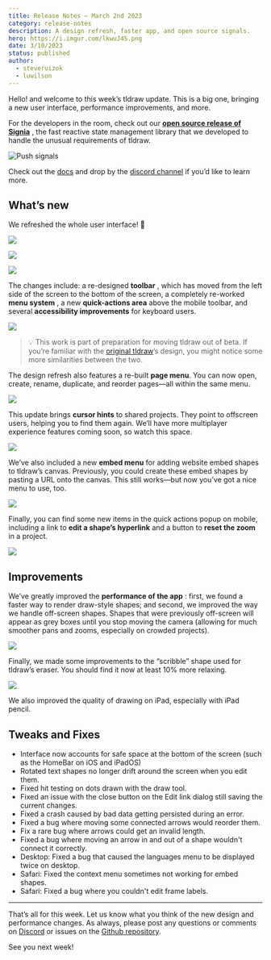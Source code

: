 ```yaml
---
title: Release Notes – March 2nd 2023
category: release-notes
description: A design refresh, faster app, and open source signals.
hero: https://i.imgur.com/lkwuJ45.png
date: 3/10/2023
status: published
author:
  - steveruizok
  - luwilson
---
```


Hello! and welcome to this week’s tldraw update. This is a big one, bringing a new user interface, performance improvements, and more.

For the developers in the room, check out our **[open source release of Signia](https://signia.tldraw.dev/)** , the fast reactive state management library that we developed to handle the unusual requirements of tldraw.

![Push signals](/images/blog/b624e359-0369-48b5-b922-313b633b06ec_1600x560.png)

Check out the [docs](https://signia.tldraw.dev/) and drop by the [discord channel](https://discord.tldraw.com/?utm_source=blog&utm_medium=announcement&utm_campaign=release-notes) if you’d like to learn more.

## What’s new

We refreshed the whole user interface! 💅

![](/images/blog/e8498c19-bafa-4bea-bb64-6d92da310231_5344x3054.png)

![](/images/blog/c681ffd1-db54-41ba-8176-c13138bffeb8_5344x3054.png)

![](/images/blog/e89dfd11-8130-4655-a02e-666ddb4034d1_2216x1472.png)

The changes include: a re-designed **toolbar** , which has moved from the left side of the screen to the bottom of the screen, a completely re-worked **menu system** , a new **quick-actions area** above the mobile toolbar, and several **accessibility improvements** for keyboard users.

![](/images/blog/50cc6240-0d63-4747-ae39-e87dc2da8087_1416x896.png)

> 💡 This work is part of preparation for moving tldraw out of beta. If you’re familiar with the [original tldraw](https://tldraw.com/)’s design, you might notice some more similarities between the two.

The design refresh also features a re-built **page menu**. You can now open, create, rename, duplicate, and reorder pages—all within the same menu.

![](/images/blog/ae691381-2a3c-47a5-bab9-00076aca392b_720x406.gif)

This update brings **cursor hints** to shared projects. They point to offscreen users, helping you to find them again. We’ll have more multiplayer experience features coming soon, so watch this space.

![](/images/blog/6c6ccfd1-c13a-45ff-a717-756e2fdcdf8a_720x406.gif)

We’ve also included a new **embed menu** for adding website embed shapes to tldraw’s canvas. Previously, you could create these embed shapes by pasting a URL onto the canvas. This still works—but now you’ve got a nice menu to use, too.

![](/images/blog/98306c22-2839-4a40-858f-4155cf906f01_720x406.gif)

Finally, you can find some new items in the quick actions popup on mobile, including a link to **edit a shape’s hyperlink** and a button to **reset the zoom** in a project.

![](/images/blog/3f0bf52d-600e-4b21-9da9-ace5e4dc7b9a_720x406.gif)

## Improvements

We’ve greatly improved the **performance of the app** : first, we found a faster way to render draw-style shapes; and second, we improved the way we handle off-screen shapes. Shapes that were previously off-screen will appear as grey boxes until you stop moving the camera (allowing for much smoother pans and zooms, especially on crowded projects).

![](/images/blog/596ebe0f-3a91-4c4c-819f-b2d7be7cbf2b_720x406.gif)

Finally, we made some improvements to the “scribble” shape used for tldraw’s eraser. You should find it now at least 10% more relaxing.

![](/images/blog/d91b9b2f-9632-4e3b-a302-70442541afcf_722x406.gif)

We also improved the quality of drawing on iPad, especially with iPad pencil.

## Tweaks and Fixes

- Interface now accounts for safe space at the bottom of the screen (such as the HomeBar on iOS and iPadOS)
- Rotated text shapes no longer drift around the screen when you edit them.
- Fixed hit testing on dots drawn with the draw tool.
- Fixed an issue with the close button on the Edit link dialog still saving the current changes.
- Fixed a crash caused by bad data getting persisted during an error.
- Fixed a bug where moving some connected arrows would reorder them.
- Fix a rare bug where arrows could get an invalid length.
- Fixed a bug where moving an arrow in and out of a shape wouldn't connect it correctly.
- Desktop: Fixed a bug that caused the languages menu to be displayed twice on desktop.
- Safari: Fixed the context menu sometimes not working for embed shapes.
- Safari: Fixed a bug where you couldn't edit frame labels.

---

That’s all for this week. Let us know what you think of the new design and performance changes. As always, please post any questions or comments on [Discord](https://discord.tldraw.com/?utm_source=blog&utm_medium=announcement&utm_campaign=release-notes) or issues on the [Github repository](https://github.com/tldraw/tldraw-beta).

See you next week!
